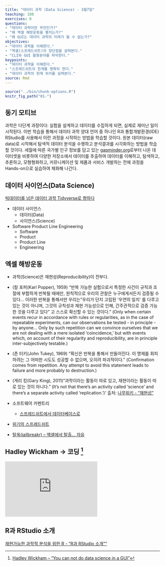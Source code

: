 ```yaml
---
title: "데이터 과학 (Data Science) - 3월7일"
teaching: 180
exercises: 0
questions:
- "데이터 과학이란 무언인가?"
- "왜 엑셀 해방운동을 펼치는가?"
- "왜 GUI는 데이터 과학의 미래가 될 수 없는가?"
objectives:
- "데이터 과학을 이해한다."
- "엑셀(스프레드쉬트)의 장단점을 살펴본다."
- "CLI와 GUI 활용분야를 파악한다."
keypoints:
- "데이터 과학을 이해한다."
- "스프레드쉬트의 한계를 명확히 한다."
- "데이터 과학의 현재 위치를 살펴본다."
source: Rmd
---
```


```r
source("../bin/chunk-options.R")
knitr_fig_path("01-")
```


## 동기 모티브 {#data-science}

과학은 다단계 과정이다: 실험을 설계하고 데이터를 수집하게 되면, 실제로 재미난 일이 시작된다.
이번 학습을 통해서 데이터 과학 양대 언어 중 하나인 R과 통합개발환경(IDE) RStudio를 사용해서 이런 과정을 시작하는 방법을 학습할 것이다.
원본 데이터(raw data)로 시작해서 탐색적 데이터 분석을 수행하고 분석결과를 시각화하는 방법을 학습할 것이다.
세월에 따른 국가별 인구 정보를 담고 있는 [gapminder.org](https://www.gapminder.org)로부터 나온 데이터셋을 비롯하여 다양한 저장소에서 
데이터를 추출하여 데이터를 이해하고, 탐색하고, 추론하고, 모형형화하고, 커뮤니케이션 및 제품과 서비스 개발하는 전체 과정을 Hands-on으로 실습하여 체화해 나간다.

## 데이터 사이언스(Data Science) {#data-science-intro}

[빅데이터를 넘은 데이터 과학 Tidyverse로 향하다](https://statkclee.github.io/ds-authoring/ds_maso_tidyverse.html)

- 데이터 사이언스
    - 데이터(Data)
    - 사이언스(Science)
- Software Product Line Engineering
    - Software
    - Product
    - Product Line
    - Engineering

## 엑셀 해방운동 {#data-science-excel}

- 과학(Science)은 재현성(Reproducibility)이 전부다.
- (칼 포퍼(Karl Popper), 1959) "반복 가능한 실험으로서 특정한 사건이 규칙과 조절에 부합하게 반복될 때에만, 원칙적으로 우리의 관찰은 누구에게서든지 검증될 수 있다... 이러한 반복을 통해서만 우리는 "우리가 단지 고립된 '우연의 일치' 를 다루고 있는 것이 아니며, 그것의 규칙성과 재현 가능성으로 인해, 간주관적으로 검증 가능한 것을 다루고 있다" 고 스스로 확신할 수 있는 것이다."
(Only when certain events recur in accordance with rules or regularities, as in the case of repeatable experiments, can our observations be tested - in principle - by anyone... Only by such repetition can we convince ourselves that we are not dealing with a mere isolated 'coincidence,' but with events which, on account of their regularity and reproducibility, are in principle inter-subjectively testable.)
- (존 터키(John Tukey), 1969) "확신은 반복을 통해서 만들어진다. 이 명제를 회피하려는 그 어떠한 시도도 성공할 수 없으며, 오히려 파괴적이다."
(Confirmation comes from repetition. Any attempt to avoid this statement leads to failure and more probably to destruction.)
- (게리 킹(Gary King), 2011)"과학이라는 활동이 따로 있고, 재현이라는 활동이 따로 있는 것이 아니다."
(It's not that there's an activity called 'science' and there's a separate activity called 'replication.')' 출처: [나무위키 - "재현성"](https://namu.wiki/w/%EC%9E%AC%ED%98%84%EC%84%B1)

- 소프트웨어 카펜트리 
    - [스프레드쉬트에서 데이터베이스로](http://statkclee.github.io/capstone-novice-spreadsheet-biblio/)
- [위기의 스프레드쉬트](https://statkclee.github.io/data-science/ds-why-not-excel.html)    
- [탈옥(jailbreakr) – 엑셀에서 탈출… 자유](https://statkclee.github.io/data-science/ds-xls.html)

## Hadley Wickham &rarr; 코딩 [^gui-coding] {#data-science-excel}

[^gui-coding]: [Hadley Wickham – “You can not do data science in a GUI”](https://www.youtube.com/watch?v=cpbtcsGE0OA)

<iframe width="300" height="180" src="https://www.youtube.com/embed/cpbtcsGE0OA" frameborder="0" allow="accelerometer; autoplay; encrypted-media; gyroscope; picture-in-picture" allowfullscreen></iframe>

## R과 RStudio 소개

[재현가능한 과학적 분석을 위한 R - "R과 RStudio 소개""](https://statkclee.github.io/r-gapminder-kr/01-rstudio-intro/index.html)


